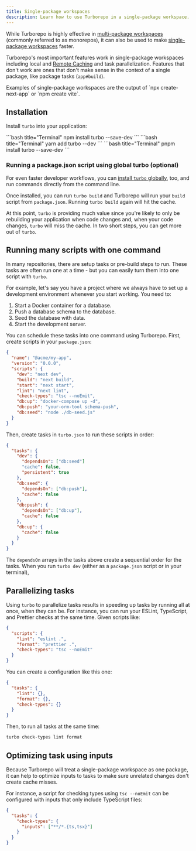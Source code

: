 ```yaml
---
title: Single-package workspaces
description: Learn how to use Turborepo in a single-package workspace.
---
```



While Turborepo is highly effective in [multi-package workspaces](https://vercel.com/docs/vercel-platform/glossary#multi-package-workspace) (commonly referred to as monorepos), it can also be used to make [single-package workspaces](https://vercel.com/docs/vercel-platform/glossary#single-package-workspace) faster.

Turborepo's most important features work in single-package workspaces including local and [Remote Caching](/repo/docs/core-concepts/remote-caching) and task parallelization. Features that don't work are ones that don't make sense in the context of a single package, like package tasks (`app#build`).

<Callout type="good-to-know">
  Examples of single-package workspaces are the output of `npx create-next-app`
  or `npm create vite`.
</Callout>

## Installation

Install `turbo` into your application:

<PackageManagerTabs>
  <Tab>
  ```bash title="Terminal"
  npm install turbo --save-dev
  ```

  </Tab>
  <Tab>
    ```bash title="Terminal"
    yarn add turbo --dev
    ```

  </Tab>
  <Tab>
    ```bash title="Terminal"
    pnpm install turbo --save-dev
    ```

  </Tab>
</PackageManagerTabs>

### Running a package.json script using global turbo (optional)

For even faster developer workflows, you can [install `turbo` globally](/repo/docs/getting-started/installation#installing-globally), too, and run commands directly from the command line.

Once installed, you can run `turbo build` and Turborepo will run your `build` script from `package.json`. Running `turbo build` again will hit the cache.

At this point, `turbo` is providing much value since you're likely to only be rebuilding your application when code changes and, when your code changes, `turbo` will miss the cache. In two short steps, you can get more out of `turbo`.

## Running many scripts with one command

In many repositories, there are setup tasks or pre-build steps to run. These tasks are often run one at a time - but you can easily turn them into one script with `turbo`.

For example, let's say you have a project where we always have to set up a development environment whenever you start working. You need to:

1. Start a Docker container for a database.
2. Push a database schema to the database.
3. Seed the database with data.
4. Start the development server.

You can schedule these tasks into one command using Turborepo. First, create scripts in your `package.json`:

```json title="package.json"
{
  "name": "@acme/my-app",
  "version": "0.0.0",
  "scripts": {
    "dev": "next dev",
    "build": "next build",
    "start": "next start",
    "lint": "next lint",
    "check-types": "tsc --noEmit",
    "db:up": "docker-compose up -d",
    "db:push": "your-orm-tool schema-push",
    "db:seed": "node ./db-seed.js"
  }
}
```

Then, create tasks in `turbo.json` to run these scripts in order:

```json title="./turbo.json"
{
  "tasks": {
    "dev": {
      "dependsOn": ["db:seed"]
      "cache": false,
      "persistent": true
    },
    "db:seed": {
      "dependsOn": ["db:push"],
      "cache": false
    },
    "db:push": {
      "dependsOn": ["db:up"],
      "cache": false
    },
    "db:up": {
      "cache": false
    }
  }
}
```

The `dependsOn` arrays in the tasks above create a sequential order for the tasks. When you run `turbo dev` (either as a `package.json` script or in your terminal),

## Parallelizing tasks

Using `turbo` to parallelize tasks results in speeding up tasks by running all at once, when they can be. For instance, you can run your ESLint, TypeScript, and Prettier checks at the same time. Given scripts like:

```json title="./package.json"
{
  "scripts": {
    "lint": "eslint .",
    "format": "prettier .",
    "check-types": "tsc --noEmit"
  }
}
```

You can create a configuration like this one:

```json title="turbo.json"
{
  "tasks": {
    "lint": {},
    "format": {},
    "check-types": {}
  }
}
```

Then, to run all tasks at the same time:

```bash title="Terminal"
turbo check-types lint format
```

## Optimizing task using inputs

Because Turborepo will treat a single-package workspace as one package, it can help to optimize inputs to tasks to make sure unrelated changes don't create cache misses.

For instance, a script for checking types using `tsc --noEmit` can be configured with inputs that only include TypeScript files:

```json title="./turbo.json"
{
  "tasks": {
    "check-types": {
      "inputs": ["**/*.{ts,tsx}"]
    }
  }
}
```
